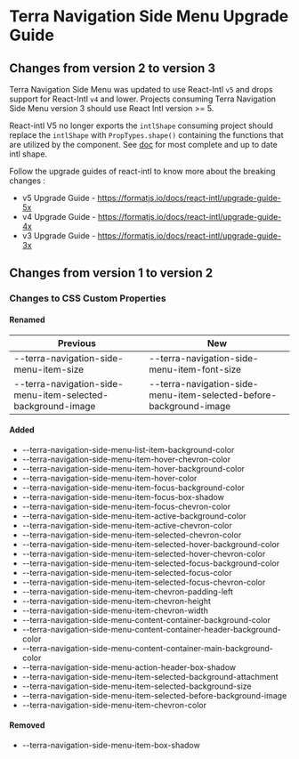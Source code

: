 
<Badge />

# Terra Navigation Side Menu Upgrade Guide

## Changes from version 2 to version 3

Terra Navigation Side Menu was updated to use React-Intl `v5` and drops support for React-Intl `v4` and lower.
Projects consuming Terra Navigation Side Menu version 3 should use React Intl version >= 5.

React-intl V5 no longer exports the `intlShape` consuming project should replace the `intlShape` with `PropTypes.shape()` containing the functions that are utilized by the component. See [doc](https://formatjs.io/docs/intl#the-intl-object) for most complete and up to date intl shape.

Follow the upgrade guides of react-intl to know more about the breaking changes : 
- v5 Upgrade Guide - https://formatjs.io/docs/react-intl/upgrade-guide-5x
- v4 Upgrade Guide - https://formatjs.io/docs/react-intl/upgrade-guide-4x
- v3 Upgrade Guide - https://formatjs.io/docs/react-intl/upgrade-guide-3x

## Changes from version 1 to version 2
### Changes to CSS Custom Properties

#### Renamed
| Previous | New |
|-|-|
| --terra-navigation-side-menu-item-size | --terra-navigation-side-menu-item-font-size |
| --terra-navigation-side-menu-item-selected-background-image | --terra-navigation-side-menu-item-selected-before-background-image |

#### Added
* --terra-navigation-side-menu-list-item-background-color
* --terra-navigation-side-menu-item-hover-chevron-color
* --terra-navigation-side-menu-item-hover-background-color
* --terra-navigation-side-menu-item-hover-color
* --terra-navigation-side-menu-item-focus-background-color
* --terra-navigation-side-menu-item-focus-box-shadow
* --terra-navigation-side-menu-item-focus-chevron-color
* --terra-navigation-side-menu-item-active-background-color
* --terra-navigation-side-menu-item-active-chevron-color
* --terra-navigation-side-menu-item-selected-chevron-color
* --terra-navigation-side-menu-item-selected-hover-background-color
* --terra-navigation-side-menu-item-selected-hover-chevron-color
* --terra-navigation-side-menu-item-selected-focus-background-color
* --terra-navigation-side-menu-item-selected-focus-color
* --terra-navigation-side-menu-item-selected-focus-chevron-color
* --terra-navigation-side-menu-item-chevron-padding-left
* --terra-navigation-side-menu-item-chevron-height
* --terra-navigation-side-menu-item-chevron-width
* --terra-navigation-side-menu-content-container-background-color
* --terra-navigation-side-menu-content-container-header-background-color
* --terra-navigation-side-menu-content-container-main-background-color
* --terra-navigation-side-menu-action-header-box-shadow
* --terra-navigation-side-menu-item-selected-background-attachment
* --terra-navigation-side-menu-item-selected-background-size
* --terra-navigation-side-menu-item-selected-before-background-image
* --terra-navigation-side-menu-item-chevron-color

#### Removed
* --terra-navigation-side-menu-item-box-shadow
